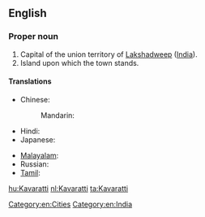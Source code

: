==English==
{{wikipedia}}

===Proper noun===
{{en-proper noun}}

# Capital of the union territory of [[Lakshadweep]] ([[India]]).
# Island upon which the town stands.

====Translations====
{{trans-top|capital of Lakshadweep, India}}
* Chinese:
*: Mandarin: {{t|cmn|卡瓦拉蒂|tr=Kǎwǎlādì|sc=Hani}}
* Hindi: {{t|hi|कवरत्ती|tr=kavarattī|xs=Hindi}}
* Japanese: {{t|ja|カバラティ|tr=Kabarati}}
{{trans-mid}}
* [[Malayalam]]: {{t|ml|കവരത്തി|sc=Mlym|xs=Malayalam}}
* Russian: {{t|ru|Каваратти|m|tr=Kavarátti}}
* [[Tamil]]: {{t|ta|கவரத்தி|xs=Tamil}}
{{trans-bottom}}

[[Category:en:Cities]]
[[Category:en:India]]

[[hu:Kavaratti]]
[[nl:Kavaratti]]
[[ta:Kavaratti]]